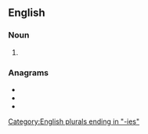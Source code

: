 ==English==

===Noun===
{{head|en|noun plural form}}

# {{plural of|granny|lang=en}}

===Anagrams===
* {{l|en|earnings}}
* {{l|en|engrains}}
* {{l|en|Reginans}}

[[Category:English plurals ending in "-ies"]]